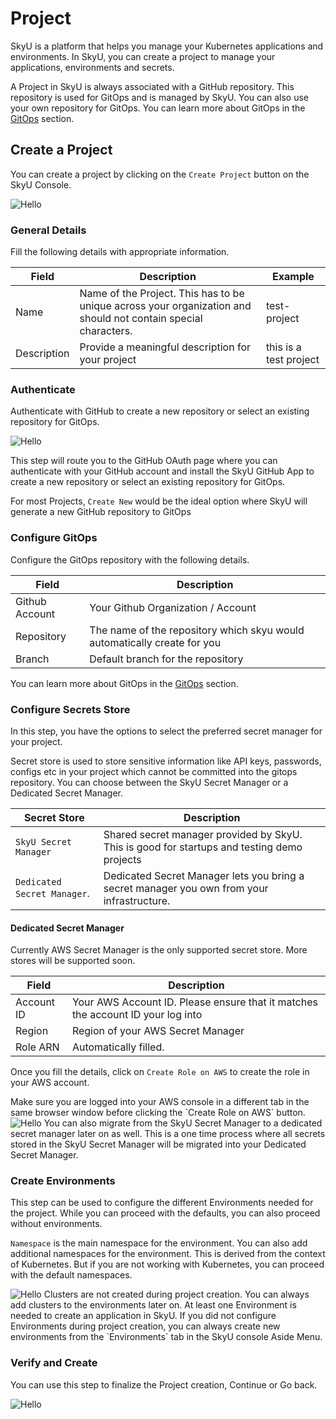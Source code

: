 
# Project

SkyU is a platform that helps you manage your Kubernetes applications and environments. In SkyU, you can create a project to manage your applications, environments and secrets.

A Project in SkyU is always associated with a GitHub repository. This repository is used for GitOps and is managed by SkyU. You can also use your own repository for GitOps. You can learn more about GitOps in the [GitOps](/concepts/gitops) section.


## Create a Project


You can create a project by clicking on the `Create Project` button on the SkyU Console.


<Image src="/assets/images/docs/create-project/viewing-org-level-projects.png" alt="Hello" width={1000} height={500} caption="Organization Overview" />




<Steps>

### General Details

Fill the following details with appropriate information.

| Field       | Description                                                                                                    | Example                |
| ----------- | -------------------------------------------------------------------------------------------------------------- | ---------------------- |
| Name        | Name of the Project. This has to be unique across your organization and should not contain special characters. | test-project           |
| Description | Provide a meaningful description  for your project                                                             | this is a test project |

### Authenticate

Authenticate with GitHub to create a new repository or select an existing repository for GitOps. 

<Image src="/assets/images/docs/create-project/repo-auth.png" alt="Hello" width={500} height={500}  />

This step will route you to the GitHub OAuth page where you can authenticate with your GitHub account and install the SkyU GitHub App to create a new repository or select an existing repository for GitOps.

For most Projects, `Create New` would be the ideal option where SkyU will generate a new GitHub repository to GitOps

### Configure GitOps

Configure the GitOps repository with the following details.

| Field          | Description                                                              |
| -------------- | ------------------------------------------------------------------------ |
| Github Account | Your Github Organization / Account                                       |
| Repository     | The name of the repository which skyu would automatically create for you |
| Branch         | Default branch for the repository                                        |


You can learn more about GitOps in the [GitOps](/concepts/gitops) section.

### Configure Secrets Store

In this step, you have the options to select the preferred secret manager for your project. 

Secret store is used to store sensitive information like API keys, passwords, configs etc in your project which cannot be committed into the gitops repository. You can choose between the SkyU Secret Manager or a Dedicated Secret Manager.

| Secret Store                | Description                                                                                 |
| --------------------------- | ------------------------------------------------------------------------------------------- |
| `SkyU Secret Manager`       | Shared secret manager provided by SkyU. This is good for startups and testing demo projects |
| `Dedicated Secret Manager`. | Dedicated Secret Manager lets you bring a secret manager you own from your infrastructure.  |


#### Dedicated Secret Manager

<Callout>
Currently AWS Secret Manager is the only supported secret store. More stores will be supported soon.
</Callout>

| Field      | Description                                                                     |
| ---------- | ------------------------------------------------------------------------------- |
| Account ID | Your AWS Account ID. Please ensure that it matches the account ID your log into |
| Region     | Region of your AWS Secret Manager                                               |
| Role ARN   | Automatically filled.                                                           |

Once you fill the details, click on `Create Role on AWS` to create the role in your AWS account.

<Callout type="info">
Make sure you are logged into your AWS console in a different tab in the same browser window before clicking the `Create Role on AWS` button.
</Callout>


<Image src="/assets/images/docs/create-project/external-secret-manager.png" alt="Hello" width={1000} height={500} caption="Create ARN" />


<Callout type="info">
You can also migrate from the SkyU Secret Manager to a dedicated secret manager later on as well. This is a one time process where all secrets stored in the SkyU Secret Manager will be migrated into your Dedicated Secret Manager.
</Callout>

### Create Environments

This step can be used to configure the different Environments needed for the project. While you can proceed with the defaults, you can also proceed without environments.

`Namespace` is the main namespace for the environment. You can also add additional namespaces for the environment. This is derived from the context of Kubernetes. But if you are not working with Kubernetes, you can proceed with the default namespaces.

<Image src="/assets/images/docs/create-project/create-envs.png" alt="Hello" width={1000} height={500}  />
 
 <Callout type="info">
Clusters are not created during project creation. You can always add clusters to the environments later on.
</Callout>

<Callout type="info">
 At least one Environment is needed to create an application in SkyU. If you did not configure Environments during project creation, you can always create new environments from the `Environments` tab in the SkyU console Aside Menu.
</Callout>

### Verify and Create

You can use this step to finalize the Project creation, Continue or Go back.

<Image src="/assets/images/docs/create-project/complete-creation.png" alt="Hello" width={1000} height={500}  />
</Steps>

 